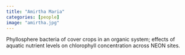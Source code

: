 ```yaml
---
title: "Amirtha Maria"
categories: [people]
image: "amirtha.jpg"
---
```


Phyllosphere bacteria of cover crops in an organic system; effects of aquatic nutrient levels on chlorophyll concentration across NEON sites. 
